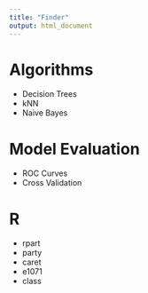 ```yaml
---
title: "Finder"
output: html_document
---
```


# Algorithms

- Decision Trees
- kNN
- Naive Bayes

# Model Evaluation

- ROC Curves
- Cross Validation

# R

- rpart
- party
- caret
- e1071
- class